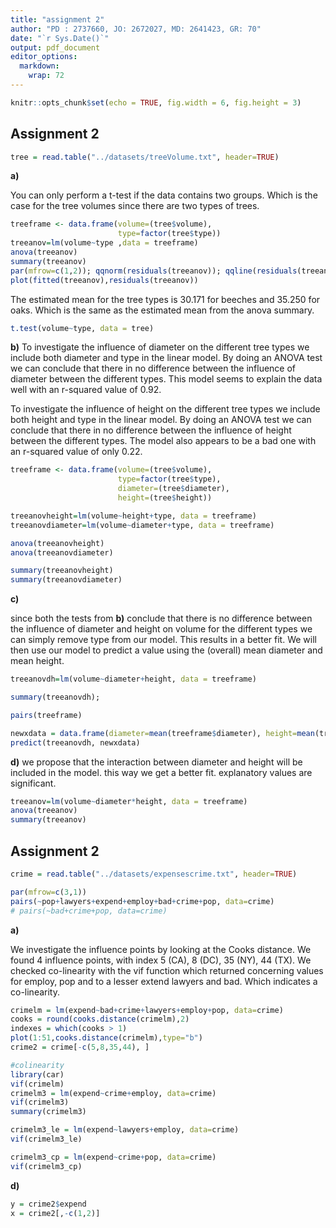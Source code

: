 ```yaml
---
title: "assignment 2"
author: "PD : 2737660, JO: 2672027, MD: 2641423, GR: 70"
date: "`r Sys.Date()`"
output: pdf_document
editor_options: 
  markdown: 
    wrap: 72
---
```


```r
knitr::opts_chunk$set(echo = TRUE, fig.width = 6, fig.height = 3)
```

## Assignment 2

```r
tree = read.table("../datasets/treeVolume.txt", header=TRUE)
```

**a)**

You can only perform a t-test if the data contains two groups. Which is
the case for the tree volumes since there are two types of trees.

```r
treeframe <- data.frame(volume=(tree$volume), 
                        type=factor(tree$type))
treeanov=lm(volume~type ,data = treeframe)
anova(treeanov)
summary(treeanov)
par(mfrow=c(1,2)); qqnorm(residuals(treeanov)); qqline(residuals(treeanov))
plot(fitted(treeanov),residuals(treeanov))
```

The estimated mean for the tree types is 30.171 for beeches and 35.250
for oaks. Which is the same as the estimated mean from the anova
summary.

```r
t.test(volume~type, data = tree)
```

**b)** To investigate the influence of diameter on the different tree
types we include both diameter and type in the linear model. By doing an
ANOVA test we can conclude that there in no difference between the
influence of diameter between the different types. This model seems to
explain the data well with an r-squared value of 0.92.

To investigate the influence of height on the different tree types we
include both height and type in the linear model. By doing an ANOVA test
we can conclude that there in no difference between the influence of
height between the different types. The model also appears to be a bad
one with an r-squared value of only 0.22.

```r
treeframe <- data.frame(volume=(tree$volume), 
                        type=factor(tree$type),
                        diameter=(tree$diameter),
                        height=(tree$height))

treeanovheight=lm(volume~height+type, data = treeframe)
treeanovdiameter=lm(volume~diameter+type, data = treeframe)

anova(treeanovheight)
anova(treeanovdiameter)

summary(treeanovheight)
summary(treeanovdiameter)
```

**c)**

since both the tests from **b)** conclude that there is no difference
between the influence of diameter and height on volume for the different
types we can simply remove type from our model. This results in a better
fit. We will then use our model to predict a value using the (overall)
mean diameter and mean height.

```r

treeanovdh=lm(volume~diameter+height, data = treeframe)

summary(treeanovdh);

pairs(treeframe)

newxdata = data.frame(diameter=mean(treeframe$diameter), height=mean(treeframe$height))
predict(treeanovdh, newxdata)
```

**d)** we propose that the interaction between diameter and height will
be included in the model. this way we get a better fit. explanatory
values are significant.

```r
treeanov=lm(volume~diameter*height, data = treeframe)
anova(treeanov)
summary(treeanov)
```

## Assignment 2

```r
crime = read.table("../datasets/expensescrime.txt", header=TRUE)
```

```r
par(mfrow=c(3,1))
pairs(~pop+lawyers+expend+employ+bad+crime+pop, data=crime)
# pairs(~bad+crime+pop, data=crime)
```

**a)**

We investigate the influence points by looking at the Cooks distance. We
found 4 influence points, with index 5 (CA), 8 (DC), 35 (NY), 44 (TX).
We checked co-linearity with the vif function which returned concerning
values for employ, pop and to a lesser extend lawyers and bad. Which
indicates a co-linearity.

```r
crimelm = lm(expend~bad+crime+lawyers+employ+pop, data=crime)
cooks = round(cooks.distance(crimelm),2)
indexes = which(cooks > 1)
plot(1:51,cooks.distance(crimelm),type="b")
crime2 = crime[-c(5,8,35,44), ]

#colinearity
library(car)
vif(crimelm)
crimelm3 = lm(expend~crime+employ, data=crime)
vif(crimelm3)
summary(crimelm3)
```

```r
crimelm3_le = lm(expend~lawyers+employ, data=crime)
vif(crimelm3_le)

crimelm3_cp = lm(expend~crime+pop, data=crime)
vif(crimelm3_cp)
```

**d)**

```r
y = crime2$expend
x = crime2[,-c(1,2)]

```
